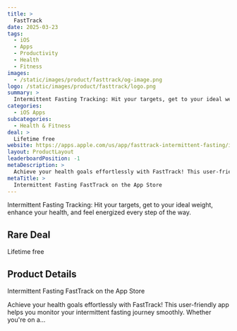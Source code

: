 ```yaml
---
title: >
  FastTrack
date: 2025-03-23
tags:
  - iOS
  - Apps
  - Productivity
  - Health
  - Fitness
images:
  - /static/images/product/fasttrack/og-image.png
logo: /static/images/product/fasttrack/logo.png
summary: >
  Intermittent Fasting Tracking: Hit your targets, get to your ideal weight, enhance your health, and feel energized every step of the way.
categories:
  - iOS Apps
subcategories:
  - Health & Fitness
deal: >
  Lifetime free
website: https://apps.apple.com/us/app/fasttrack-intermittent-fasting/id6739501343
layout: ProductLayout
leaderboardPosition: -1
metaDescription: >
  Achieve your health goals effortlessly with FastTrack! This user-friendly app helps you monitor your intermittent fasting journey smoothly. Whether you're on a…
metaTitle: >
  ‎Intermittent Fasting FastTrack on the App Store
---
```

Intermittent Fasting Tracking: Hit your targets, get to your ideal weight, enhance your health, and feel energized every step of the way.

## Rare Deal

Lifetime free

## Product Details

‎Intermittent Fasting FastTrack on the App Store

Achieve your health goals effortlessly with FastTrack! This user-friendly app helps you monitor your intermittent fasting journey smoothly. Whether you're on a…
